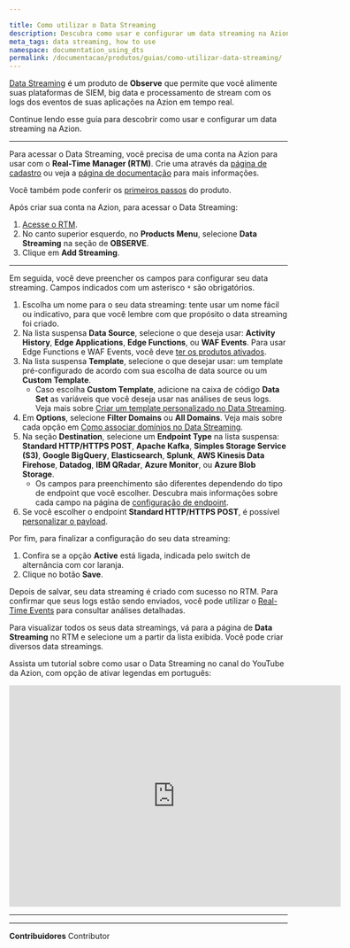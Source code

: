 ```yaml
---

title: Como utilizar o Data Streaming
description: Descubra como usar e configurar um data streaming na Azion.
meta_tags: data streaming, how to use
namespace: documentation_using_dts
permalink: /documentacao/produtos/guias/como-utilizar-data-streaming/
---
```


[Data Streaming](/pt-br/documentacao/produtos/data-streaming/) é um produto de **Observe** que permite que você alimente suas plataformas de SIEM, big data e processamento de stream com os logs dos eventos de suas aplicações na Azion em tempo real.

Continue lendo esse guia para descobrir como usar e configurar um data streaming na Azion.

---

Para acessar o Data Streaming, você precisa de uma conta na Azion para usar com o **Real-Time Manager (RTM)**. Crie uma através da [página de cadastro](https://manager.azion.com/signup/) ou veja a [página de documentação](/pt-br/documentacao/produtos/gestao-de-contas/criar-conta/) para mais informações.

Você também pode conferir os [primeiros passos](/pt-br/documentacao/produtos/data-streaming/primeiros-passos/) do produto.

Após criar sua conta na Azion, para acessar o Data Streaming:

1. [Acesse o RTM](https://manager.azion.com/).
2. No canto superior esquerdo, no **Products Menu**, selecione **Data Streaming** na seção de **OBSERVE**.
3. Clique em **Add Streaming**.

---

Em seguida, você deve preencher os campos para configurar seu data streaming. Campos indicados com um asterisco `*` são obrigatórios.

1. Escolha um nome para o seu data streaming: tente usar um nome fácil ou indicativo, para que você lembre com que propósito o data streaming foi criado.
2. Na lista suspensa **Data Source**, selecione o que deseja usar: **Activity History**, **Edge Applications**, **Edge Functions**, ou **WAF Events**. Para usar Edge Functions e WAF Events, você deve [ter os produtos ativados](/pt-br/documentacao/produtos/data-streaming/#selecionar-data-source).
3. Na lista suspensa **Template**, selecione o que desejar usar: um template pré-configurado de acordo com sua escolha de data source ou um **Custom Template**.
    - Caso escolha **Custom Template**, adicione na caixa de código **Data Set** as variáveis que você deseja usar nas análises de seus logs. Veja mais sobre [Criar um template personalizado no Data Streaming](/pt-br/documentacao/produtos/guias/data-streaming-template-personalizado/).
4. Em **Options**, selecione **Filter Domains** ou **All Domains**. Veja mais sobre cada opção em [Como associar domínios no Data Streaming](/pt-br/documentacao/produtos/guias/data-streaming-associar-dominios/).
5. Na seção **Destination**, selecione um **Endpoint Type** na lista suspensa: **Standard HTTP/HTTPS POST**, **Apache Kafka**, **Simples Storage Service (S3)**, **Google BigQuery**, **Elasticsearch**, **Splunk**, **AWS Kinesis Data Firehose**, **Datadog**, **IBM QRadar**, **Azure Monitor**, ou **Azure Blob Storage**.
    - Os campos para preenchimento são diferentes dependendo do tipo de endpoint que você escolher. Descubra mais informações sobre cada campo na página de [configuração de endpoint](/pt-br/documentacao/produtos/data-streaming/#endpoints).
6. Se você escolher o endpoint **Standard HTTP/HTTPS POST**, é possível [personalizar o payload](/pt-br/documentacao/produtos/data-streaming/#payload).

Por fim, para finalizar a configuração do seu data streaming:

1. Confira se a opção **Active** está ligada, indicada pelo switch de alternância com cor laranja.
2. Clique no botão **Save**.

Depois de salvar, seu data streaming é criado com sucesso no RTM. Para confirmar que seus logs estão sendo enviados, você pode utilizar o [Real-Time Events](/pt-br/documentacao/produtos/real-time-events/) para consultar análises detalhadas.

Para visualizar todos os seus data streamings, vá para a página de **Data Streaming** no RTM e selecione um a partir da lista exibida. Você pode criar diversos data streamings.

Assista um tutorial sobre como usar o Data Streaming no canal do YouTube da Azion, com opção de ativar legendas em português:

<iframe
   src="https://www.youtube.com/embed/xgagaCN1IPQ"
   loading="lazy"
   width="600"
   height="400"
   title="How to Use Data Streaming"
   frameborder="0"
   allow="accelerometer; autoplay; clipboard-write; encrypted-media; gyroscope; picture-in-picture; web-share"
   allowfullscreen></iframe>

---




---


**Contribuidores** <ContributorList>Contributor</ContributorList>
